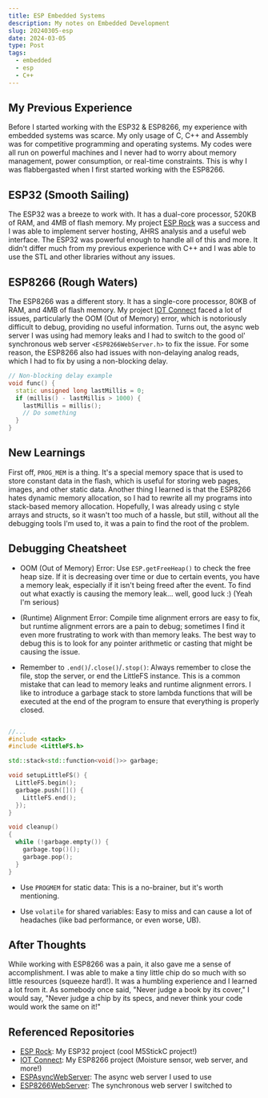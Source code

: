 ```yaml
---
title: ESP Embedded Systems
description: My notes on Embedded Development
slug: 20240305-esp
date: 2024-03-05
type: Post
tags:
  - embedded
  - esp
  - C++
---
```


## My Previous Experience

Before I started working with the ESP32 & ESP8266, my experience with embedded systems was scarce. My only usage of
C, C++ and Assembly was for competitive programming and operating systems. My codes were all run on powerful machines
and I never had to worry about memory management, power consumption, or real-time constraints. This is why I was
flabbergasted when I first started working with the ESP8266.

## ESP32 (Smooth Sailing)

The ESP32 was a breeze to work with. It has a dual-core processor, 520KB of RAM, and 4MB of flash memory. My project
[ESP Rock](https://github.com/algasami/esp_rock) was a success and I was able to implement server hosting, AHRS analysis
and a useful web interface. The ESP32 was powerful enough to handle all of this and more. It didn't differ much from my
previous experience with C++ and I was able to use the STL and other libraries without any issues.

## ESP8266 (Rough Waters)

The ESP8266 was a different story. It has a single-core processor, 80KB of RAM, and 4MB of flash memory. My project
[IOT Connect](https://github.com/algasami/iot_connect) faced a lot of issues, particularly the OOM (Out of Memory) error,
which is notoriously difficult to debug, providing no useful information. Turns out, the async web server I was using
had memory leaks and I had to switch to the good ol' synchronous web server `<ESP8266WebServer.h>` to fix the issue.
For some reason, the ESP8266 also had issues with non-delaying analog reads, which I had to fix by using a non-blocking
delay.

```cpp
// Non-blocking delay example
void func() {
  static unsigned long lastMillis = 0;
  if (millis() - lastMillis > 1000) {
    lastMillis = millis();
    // Do something
  }
}
```

## New Learnings

First off, `PROG_MEM` is a thing. It's a special memory space that is used to store constant data in the flash, which is
useful for storing web pages, images, and other static data. Another thing I learned is that the ESP8266 hates dynamic
memory allocation, so I had to rewrite all my programs into stack-based memory allocation. Hopefully, I was already using
c style arrays and structs, so it wasn't too much of a hassle, but still, without all the debugging tools I'm used to,
it was a pain to find the root of the problem.

## Debugging Cheatsheet

- OOM (Out of Memory) Error: Use `ESP.getFreeHeap()` to check the free heap size. If it is decreasing over time or due
  to certain events, you have a memory leak, especially if it isn't being freed after the event. To find out what exactly
  is causing the memory leak... well, good luck :) (Yeah I'm serious)

- (Runtime) Alignment Error: Compile time alignment errors are easy to fix, but runtime alignment errors are a pain to
  debug; sometimes I find it even more frustrating to work with than memory leaks. The best way to debug this is to
  look for any pointer arithmetic or casting that might be causing the issue.

- Remember to `.end()`/`.close()`/`.stop()`: Always remember to close the file, stop the server, or end the LittleFS
  instance. This is a common mistake that can lead to memory leaks and runtime alignment errors. I like to introduce
  a garbage stack to store lambda functions that will be executed at the end of the program to ensure that everything
  is properly closed.

```cpp

//...
#include <stack>
#include <LittleFS.h>

std::stack<std::function<void()>> garbage;

void setupLittleFS() {
  LittleFS.begin();
  garbage.push([]() {
    LittleFS.end();
  });
}

void cleanup()
{
  while (!garbage.empty()) {
    garbage.top()();
    garbage.pop();
  }
}
```

- Use `PROGMEM` for static data: This is a no-brainer, but it's worth mentioning.

- Use `volatile` for shared variables: Easy to miss and can cause a lot of headaches (like bad performance, or even
  worse, UB).

## After Thoughts

While working with ESP8266 was a pain, it also gave me a sense of accomplishment. I was able to make a tiny little chip
do so much with so little resources (squeeze hard!). It was a humbling experience and I learned a lot from it. As somebody
once said, "Never judge a book by its cover," I would say, "Never judge a chip by its specs, and never think your code
would work the same on it!"

## Referenced Repositories

- [ESP Rock](https://github.com/algasami/esp_rock): My ESP32 project (cool M5StickC project!)
- [IOT Connect](https://github.com/algasami/iot_connect): My ESP8266 project (Moisture sensor, web server, and more!)
- [ESPAsyncWebServer](https://github.com/me-no-dev/ESPAsyncWebServer): The async web server I used to use
- [ESP8266WebServer](https://github.com/esp8266/Arduino/tree/master/libraries/ESP8266WebServer): The synchronous web
  server I switched to

